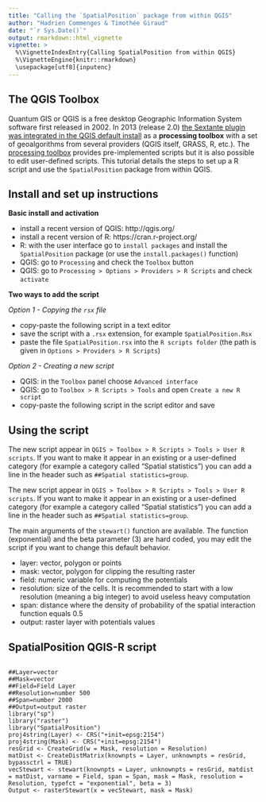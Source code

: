 ```yaml
---
title: "Calling the `SpatialPosition` package from within QGIS"
author: "Hadrien Commenges & Timothée Giraud"
date: "`r Sys.Date()`"
output: rmarkdown::html_vignette
vignette: >
  %\VignetteIndexEntry{Calling SpatialPosition from within QGIS}
  %\VignetteEngine{knitr::rmarkdown}
  \usepackage[utf8]{inputenc}
---
```


## The QGIS Toolbox

Quantum GIS or QGIS is a free desktop Geographic Information System software first released in 2002. In 2013 (release 2.0) [the Sextante plugin was integrated in the QGIS default install](https://en.wikipedia.org/wiki/QGIS) as a **processing toolbox** with a set of geoalgorithms from several providers (QGIS itself, GRASS, R, etc.). The [processing toolbox](http://docs.qgis.org/2.14/en/docs/user_manual/processing/index.html) provides pre-implemented scripts but it is also possible to edit user-defined scripts. This tutorial details the steps to set up a R script and use the `SpatialPosition` package from within QGIS.

## Install and set up instructions

**Basic install and activation**

- install a recent version of QGIS: http://qgis.org/
- install a recent version of R: https://cran.r-project.org/
- R: with the user interface go to `install packages` and install the `SpatialPosition` package (or use the `install.packages()` function)
- QGIS: go to `Processing` and check the `Toolbox` button
- QGIS: go to `Processing > Options > Providers > R Scripts` and check `activate`

**Two ways to add the script**

*Option 1 - Copying the `rsx` file*

- copy-paste the following script in a text editor
- save the script with a `.rsx` extension, for example `SpatialPosition.Rsx`
- paste the file `SpatialPosition.rsx` into the `R scripts folder` (the path is given in `Options > Providers > R Scripts`)

*Option 2 - Creating a new script*

- QGIS: in the `Toolbox` panel choose `Advanced interface`
- QGIS: go to `Toolbox > R Scripts > Tools` and open `Create a new R script`
- copy-paste the following script in the script editor and save

## Using the script

The new script appear in `QGIS > Toolbox > R Scripts > Tools > User R scripts`. If you want to make it appear in an existing or a user-defined category (for example a category called "Spatial statistics") you can add a line in the header such as `##Spatial statistics=group`.

The new script appear in `QGIS > Toolbox > R Scripts > Tools > User R scripts`. If you want to make it appear in an existing or a user-defined category (for example a category called "Spatial statistics") you can add a line in the header such as `##Spatial statistics=group`.

The main arguments of the `stewart()` function are available. The function (exponential) and the beta parameter (3) are hard coded, you may edit the script if you want to change this default behavior. 

- layer: vector, polygon or points
- mask: vector, polygon for clipping the resulting raster
- field: numeric variable for computing the potentials
- resolution: size of the cells. It is recommended to start with a low resolution (meaning a big integer) to avoid useless heavy computation
- span: distance where the density of probability of the spatial interaction function equals 0.5
- output: raster layer with potentials values

## SpatialPosition QGIS-R script

<pre><code>
##Layer=vector
##Mask=vector
##Field=Field Layer
##Resolution=number 500
##Span=number 2000
##Output=output raster
library("sp")
library("raster")
library("SpatialPosition")
proj4string(Layer) <- CRS("+init=epsg:2154")
proj4string(Mask) <- CRS("+init=epsg:2154")
resGrid <- CreateGrid(w = Mask, resolution = Resolution)
matDist <- CreateDistMatrix(knownpts = Layer, unknownpts = resGrid, bypassctrl = TRUE)
vecStewart <- stewart(knownpts = Layer, unknownpts = resGrid, matdist = matDist, varname = Field, span = Span, mask = Mask, resolution = Resolution, typefct = "exponential", beta = 3)
Output <- rasterStewart(x = vecStewart, mask = Mask)
</code></pre>



